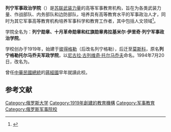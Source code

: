 {{高校
|名称    =列宁军事政治学院
|外文名  =
|图像    =
|校训    =
|建校    =1919年
|闭校    =1991年
|复办    =
|类型    =[[军事院校|军事院校]]
|校长    =
|院长    =
|学生    =
|地址    ={{USSR}}莫斯科
|面积    =
|隶属    =
|昵称    =
|free_label=获奖
|free={{列宁勋章|type=organization}} {{十月革命勋章|type=organization}} {{红旗勋章|type=organization}}
}}
'''列宁军事政治学院'''（{{lang-ru|Военно-политическая академия имени В. И. Ленина}}）是[[苏联武装力量|苏联武装力量]]的高等军事教育机构，旨在为各类武装力量、作战部队、内务部队和边防部队，培养具有高等教育水平的军事政治人才，同时为其它军事高等教育机构培养军事科学和教育工作者，其中包括人文领域<ref>{{cite book|title=Архитектура Москвы 1910—1935 гг|date=2012|publisher=Искусство-XXI век|series=Памятники архитектуры Москвы|page=248-356|isbn=978-5-98051-101-2|language=ru}}</ref>。

学院全名为：'''列宁勋章、十月革命勋章和红旗勋章弗拉基米尔·伊里奇·列宁军事政治学院'''。

学校创办于1919年，始建于[[彼得格勒|彼得格勒]]（后改名列宁格勒），后迁至[[莫斯科|莫斯科]]，原名'''列宁格勒托尔马乔夫军政学院'''，以[[尼古拉·古列维奇·托尔马乔夫|尼古拉·古列维奇·托尔马乔夫]]命名。1994年7月20日，改名为{{link-ru|俄罗斯联邦国防部军事大学|Военный университет Министерства обороны Российской Федерации}}。

曾任[[中華民國總統|中華民國總統]]的[[蔣經國|蔣經國]]早年就讀此校。

==参考文献==
{{reflist}}
{{Authority control}}
[[Category:俄罗斯大学|Category:俄罗斯大学]]
[[Category:1919年創建的教育機構|Category:1919年創建的教育機構]]
[[Category:军事教育|Category:军事教育]]
[[Category:俄罗斯军事院校|Category:俄罗斯军事院校]]
{{大学小作品}}